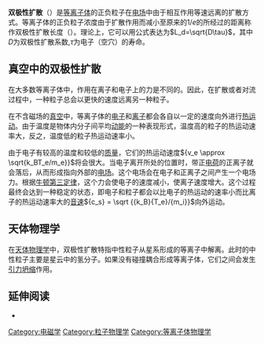 {{NoteTA|G1=物理學}}
'''双极性扩散'''（{{lang-en|'''Ambipolar diffusion'''}}）是[[等离子体|等离子体]]的正负粒子在[[电场|电场]]中由于相互作用等速远离的扩散方式。等离子体的正负粒子浓度由于扩散作用而减小至原来的<math>\mathrm{1}\mathsf{/}e</math>的所经过的距离称作双极性扩散长度（{{lang|en|Ambipolar diffusion length}}）。理论上，它可以用公式表达为<math>L_d=\sqrt{D\tau}</math>，其中<math>D</math>为双极性扩散系数,<math>\tau </math>为电子（空穴）的寿命。

== 真空中的双极性扩散 ==
在大多数等离子体中，作用在离子和电子上的力是不同的。因此，在扩散或者对流过程中，一种粒子总会以更快的速度远离另一种粒子。

在不含磁场的[[真空|真空]]中，等离子体的[[电子|电子]]和[[离子|离子]]都会各自以一定的速度向外进行[[热运动|热运动]]。由于温度是物体内分子间平均[[动能|动能]]的一种表现形式，温度高的粒子的热运动速率大，反之，温度低的粒子热运动速率小。

由于电子有较高的温度和较低的[[质量|质量]]，它们的热运动速度<math>{v_e \approx \sqrt{k_BT_e/m_e}}</math>将会很大。当电子离开所处的位置时，带正[[电荷|电荷]]的正离子就会落后，从而形成指向外部的[[电场|电场]]。这个电场会在电子和正离子之间产生一个电场力。根据[[牛顿第三定律|牛顿第三定律]]，这个力会使电子的速度减小，使离子速度增大。这个过程最终会达到一种稳定的状态，即电子和粒子都会以比电子的热运动的速率小而比离子的热运动速率大的[[音速|音速]]<math>{c_s} = \sqrt {{k_B}{T_e}/{m_i}}</math>向外运动。

== 天体物理学 ==
在[[天体物理学|天体物理学]]中，双极性扩散特指中性粒子从星系形成的等离子中解离。此时的中性粒子主要是星云中的氢分子。如果没有碰撞耦合形成等离子体，它们之间会发生[[引力坍缩|引力坍缩]]作用。

== 延伸阅读 ==
* {{cite web|language=en|url=http://www.timedomaincvd.com/CVD_Fundamentals/plasmas/ambipolar_diffusion.html|title=Mathematical analysis of ambipolar diffusion|accessdate=2011-02-07|archive-date=2005-03-17|archive-url=https://web.archive.org/web/20050317012904/http://www.timedomaincvd.com/CVD_Fundamentals/plasmas/ambipolar_diffusion.html|dead-url=no}}

{{DEFAULTSORT:S}} 
[[Category:电磁学|Category:电磁学]]
[[Category:粒子物理学|Category:粒子物理学]]
[[Category:等离子体物理学|Category:等离子体物理学]]